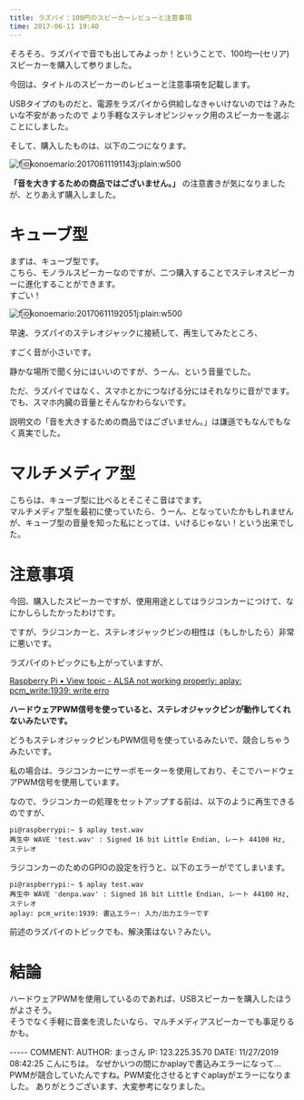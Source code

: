 ```yaml
---
title: ラズパイ：100円のスピーカーレビューと注意事項
time: 2017-06-11 19:40
---
```


そろそろ、ラズパイで音でも出してみよっか！ということで、100均一(セリア)スピーカーを購入して参りました。

今回は、タイトルのスピーカーのレビューと注意事項を記載します。

USBタイプのものだと、電源をラズパイから供給しなきゃいけないのでは？みたいな不安があったので より手軽なステレオピンジャック用のスピーカーを選ぶことにしました。

そして、購入したものは、以下の二つになります。

![f:id:konoemario:20170611191143j:plain:w500](https://cdn-ak.f.st-hatena.com/images/fotolife/k/konoemario/20170611/20170611191143.jpg "f:id:konoemario:20170611191143j:plain:w500")

**「音を大きするための商品ではございません。」** の注意書きが気になりましたが、とりあえず購入しました。

# キューブ型

まずは、キューブ型です。  
こちら、モノラルスピーカーなのですが、二つ購入することでステレオスピーカーに進化することができます。  
すごい！

![f:id:konoemario:20170611192051j:plain:w500](https://cdn-ak.f.st-hatena.com/images/fotolife/k/konoemario/20170611/20170611192051.jpg "f:id:konoemario:20170611192051j:plain:w500")

早速、ラズパイのステレオジャックに接続して、再生してみたところ、

すごく音が小さいです。

静かな場所で聞く分にはいいのですが、うーん、という音量でした。

ただ、ラズパイではなく、スマホとかにつなげる分にはそれなりに音がでます。  
でも、スマホ内臓の音量とそんなかわらないです。

説明文の「音を大きするための商品ではございません。」は謙遜でもなんでもなく真実でした。

# マルチメディア型

こちらは、キューブ型に比べるとそこそこ音はでます。  
マルチメディア型を最初に使っていたら、うーん、となっていたかもしれませんが、キューブ型の音量を知った私にとっては、いけるじゃない！という出来でした。

# 注意事項

今回、購入したスピーカーですが、使用用途としてはラジコンカーにつけて、なにかしらしたかったわけです。

ですが、ラジコンカーと、ステレオジャックピンの相性は（もしかしたら）非常に悪いです。

ラズパイのトピックにも上がっていますが、

[Raspberry Pi • View topic - ALSA not working properly: aplay: pcm\_write:1939: write erro](https://www.raspberrypi.org/forums/viewtopic.php?t=152687&p=1000614)

**ハードウェアPWM信号を使っていると、ステレオジャックピンが動作してくれないみたいです。**

どうもステレオジャックピンもPWM信号を使っているみたいで、競合しちゃうみたいです。

私の場合は、ラジコンカーにサーボモーターを使用しており、そこでハードウェアPWM信号を使用しています。

なので、ラジコンカーの処理をセットアップする前は、以下のように再生できるのですが、

```
pi@raspberrypi:~ $ aplay test.wav 
再生中 WAVE 'test.wav' : Signed 16 bit Little Endian, レート 44100 Hz, ステレオ
```

ラジコンカーのためのGPIOの設定を行うと、以下のエラーがでてしまいます。

```
pi@raspberrypi:~ $ aplay test.wav 
再生中 WAVE 'denpa.wav' : Signed 16 bit Little Endian, レート 44100 Hz, ステレオ
aplay: pcm_write:1939: 書込エラー: 入力/出力エラーです
```

前述のラズパイのトピックでも、解決策はない？みたい。

# 結論

ハードウェアPWMを使用しているのであれば、USBスピーカーを購入したほうがよさそう。  
そうでなく手軽に音楽を流したいなら、マルチメディアスピーカーでも事足りるかも。

----- COMMENT: AUTHOR: まっさん IP: 123.225.35.70 DATE: 11/27/2019 08:42:25 こんにちは。 なぜかいつの間にかaplayで書込みエラーになって… PWMが競合していたんですね。PWM変化させるとすぐaplayがエラーになりました。 ありがとうございます、大変参考になりました。
